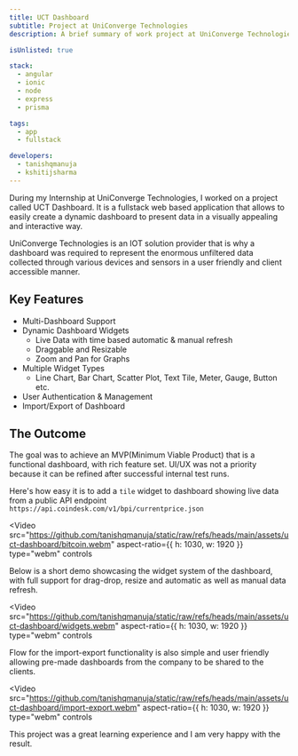 ```yaml
---
title: UCT Dashboard
subtitle: Project at UniConverge Technologies
description: A brief summary of work project at UniConverge Technologies.

isUnlisted: true

stack:
  - angular
  - ionic
  - node
  - express
  - prisma

tags:
  - app
  - fullstack

developers:
  - tanishqmanuja
  - kshitijsharma
---
```



During my Internship at UniConverge Technologies, I worked on a project called UCT Dashboard. It is a fullstack web based application that allows to easily create a dynamic dashboard to present data in a visually appealing and interactive way.

UniConverge Technologies is an IOT solution provider that is why a dashboard was required to represent the enormous unfiltered data collected through various devices and sensors in a user friendly and client accessible manner.

## Key Features

- Multi-Dashboard Support
- Dynamic Dashboard Widgets
  - Live Data with time based automatic & manual refresh
  - Draggable and Resizable
  - Zoom and Pan for Graphs
- Multiple Widget Types
  - Line Chart, Bar Chart, Scatter Plot, Text Tile, Meter, Gauge, Button etc.
- User Authentication & Management
- Import/Export of Dashboard

## The Outcome

The goal was to achieve an MVP(Minimum Viable Product) that is a functional dashboard, with rich feature set. UI/UX was not a priority because it can be refined after successful internal test runs.

Here's how easy it is to add a `tile` widget to dashboard showing live data from a public API endpoint `https://api.coindesk.com/v1/bpi/currentprice.json`

<Video
  src="https://github.com/tanishqmanuja/static/raw/refs/heads/main/assets/uct-dashboard/bitcoin.webm"
  aspect-ratio={{ h: 1030, w: 1920 }}
  type="webm"
  controls
></Video>

Below is a short demo showcasing the widget system of the dashboard, with full support for drag-drop, resize and automatic as well as manual data refresh.

<Video
  src="https://github.com/tanishqmanuja/static/raw/refs/heads/main/assets/uct-dashboard/widgets.webm"
  aspect-ratio={{ h: 1030, w: 1920 }}
  type="webm"
  controls
></Video>

Flow for the import-export functionality is also simple and user friendly allowing pre-made dashboards from the company to be shared to the clients.

<Video
  src="https://github.com/tanishqmanuja/static/raw/refs/heads/main/assets/uct-dashboard/import-export.webm"
  aspect-ratio={{ h: 1030, w: 1920 }}
  type="webm"
  controls
></Video>

This project was a great learning experience and I am very happy with the result.
